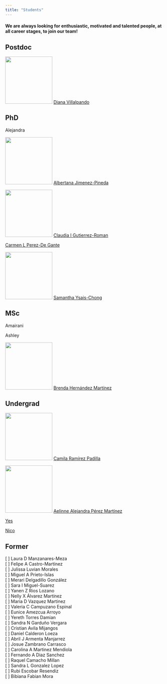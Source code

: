 ```yaml
---
title: "Students"
---
```


#### We are always looking for enthusiastic, motivated and talented people, at all career stages, to join our team!

::: callout-tip
## Postdoc

![](res/diana.png){width="150"} [Diana Villalpando](https://www.linkedin.com/in/diana-villalpando-7a2626148?miniProfileUrn=urn%3Ali%3Afs_miniProfile%3AACoAACOwFuoBbBMsMRvT2ga6_CoNKoHdye6b508&lipi=urn%3Ali%3Apage%3Ad_flagship3_search_srp_people%3BGLSCXG2qSMmbjU1mPxYyHg%3D%3D)
:::

::: callout-tip
## PhD

Alejandra



![](res/bety.png){width="150"} [Albertana Jimenez-Pineda](https://loop.frontiersin.org/people/1956319/overview)

![](res/clau.png){width="150"} [Claudia I Gutierrez-Roman](https://www.researchgate.net/profile/Claudia-Gutierrez-Roman)

[Carmen L Perez-De Gante](http://www.uibcdf.org/carmen/Semblanza_Perez_de_Gante.pdf)

![](res/sam.png){width="150"} [Samantha Ysais-Chong](https://mx.linkedin.com/in/samantha-ysais-chong-036935213)
:::

::: callout-tip
## MSc

Amairani

Ashley

![](res/bren.png){width="150"} [Brenda Hernández Martínez](https://www.instagram.com/himfogram/)
:::

<!--
::: callout-tip
## Clinical Specialty

![](res/yan.png){width="150"} [Yanen Z Rios Lozano](https://mx.linkedin.com/in/yanen-zaneli-r%C3%ADos-lozano-96b845124)
:::
-->

::: callout-tip
## Undergrad

![](res/camis){width="150"} [Camila Ramírez Padilla](http://www.)

![](res/aelinne){width="150"} [Aelinne Alejandra Pérez Martínez](http://www.)

[Yes](http://www.)

[Nico](http://www.)
:::

::: callout-tip
## Former

[ ] Laura D Manzanares-Meza\
[ ] Felipe A Castro-Martínez\
[ ] Julissa Luvian Morales\
[ ] Miguel A Prieto-Islas\
[ ] Merari Delgadillo González\
[ ] Sara I Miguel-Suarez\
[ ] Yanen Z Rios Lozano\
[ ] Nelly X Álvarez Martínez\
[ ] Maria D Vazquez Martinez\
[ ] Valeria C Campuzano Espinal\
[ ] Eunice Amezcua Arroyo\
[ ] Yereth Torres Damian\
[ ] Sandra N Garduño Vergara\
[ ] Cristian Avila Mijangos\
[ ] Daniel Calderon Loeza\
[ ] Abril J Armenta Manjarrez\
[ ] Josue Zambrano Carrasco\
[ ] Carolina A Martinez Mendiola\
[ ] Fernando A Diaz Sanchez\
[ ] Raquel Camacho Millan\
[ ] Sandra L Gonzalez Lopez\
[ ] Rubi Escobar Resendiz\
[ ] Bibiana Fabian Mora
:::
